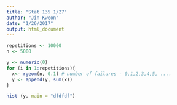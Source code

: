 ```yaml
---
title: "Stat 135 1/27"
author: "Jin Kweon"
date: "1/26/2017"
output: html_document
---
```


```r
repetitions <- 10000
n <- 5000

y <- numeric(0)
for (i in 1:repetitions){
  x<- rgeom(n, 0.1) # number of failures - 0,1,2,3,4,5, ....
  y <- append(y, sum(x))
}

hist (y, main = "dfdfdf")

```
